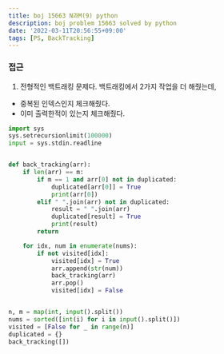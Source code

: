 ```yaml
---
title: boj 15663 N과M(9) python
description: boj problem 15663 solved by python
date: '2022-03-11T20:56:55+09:00'
tags: [PS, BackTracking]
---
```


### 접근
1. 전형적인 백트래킹 문제다. 백트래킹에서 2가지 작업을 더 해줬는데,

- 중복된 인덱스인지 체크해줬다.
- 이미 출력한적이 있는지 체크해줬다.

```python
import sys
sys.setrecursionlimit(100000)
input = sys.stdin.readline


def back_tracking(arr):
    if len(arr) == m:
        if m == 1 and arr[0] not in duplicated:
            duplicated[arr[0]] = True
            print(arr[0])
        elif " ".join(arr) not in duplicated:
            result = " ".join(arr)
            duplicated[result] = True
            print(result)
        return

    for idx, num in enumerate(nums):
        if not visited[idx]:
            visited[idx] = True
            arr.append(str(num))
            back_tracking(arr)
            arr.pop()
            visited[idx] = False


n, m = map(int, input().split())
nums = sorted([int(i) for i in input().split()])
visited = [False for _ in range(n)]
duplicated = {}
back_tracking([])
```
